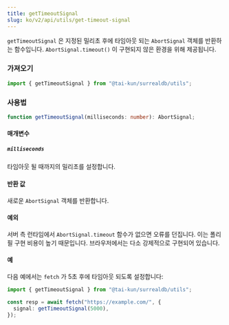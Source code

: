 ```yaml
---
title: getTimeoutSignal
slug: ko/v2/api/utils/get-timeout-signal
---
```


`getTimeoutSignal` 은 지정된 밀리초 후에 타임아웃 되는 `AbortSignal` 객체를 반환하는 함수입니다. `AbortSignal.timeout()` 이 구현되지 않은 환경을 위해 제공됩니다.

### 가져오기

```ts
import { getTimeoutSignal } from "@tai-kun/surrealdb/utils";
```

### 사용법

```ts
function getTimeoutSignal(milliseconds: number): AbortSignal;
```

#### 매개변수

##### `milliseconds`

타임아웃 될 때까지의 밀리초를 설정합니다.

#### 반환 값

새로운 `AbortSignal` 객체를 반환합니다.

#### 예외

서버 측 런타임에서 `AbortSignal.timeout` 함수가 없으면 오류를 던집니다. 이는 폴리필 구현 비용이 높기 때문입니다. 브라우저에서는 다소 강제적으로 구현되어 있습니다.

#### 예

다음 예에서는 `fetch` 가 5초 후에 타임아웃 되도록 설정합니다:

```ts
import { getTimeoutSignal } from "@tai-kun/surrealdb/utils";

const resp = await fetch("https://example.com/", {
  signal: getTimeoutSignal(5000),
});
```
